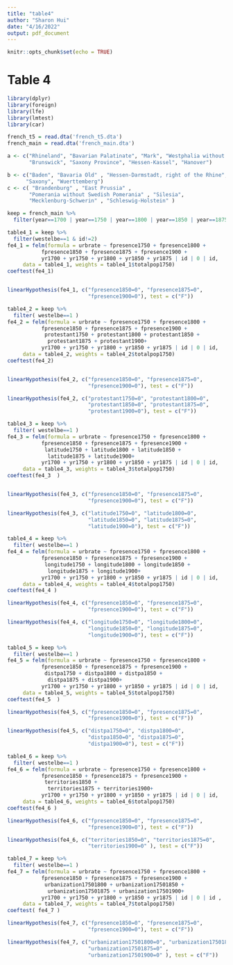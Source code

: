 ```yaml
---
title: "table4"
author: "Sharon Hui"
date: "4/16/2022"
output: pdf_document
---
```


```r
knitr::opts_chunk$set(echo = TRUE)
```

# Table 4


```r
library(dplyr)
library(foreign)
library(lfe)
library(lmtest)
library(car)

french_t5 = read.dta('french_t5.dta')
french_main = read.dta('french_main.dta')

a <- c("Rhineland", "Bavarian Palatinate", "Mark", "Westphalia without Mark",
       "Brunswick", "Saxony Province", "Hessen-Kassel", "Hanover")

b <- c("Baden", "Bavaria Old" , "Hessen-Darmstadt, right of the Rhine", 
      "Saxony", "Wuerttemberg")
c <- c( "Brandenburg" , "East Prussia" , 
       "Pomerania without Swedish Pomerania" , "Silesia",  
       "Mecklenburg-Schwerin" , "Schleswig-Holstein" )

keep = french_main %>%
  filter(year==1700 | year==1750 | year==1800 | year==1850 | year==1875 | year==1900 )

```


```r
table4_1 = keep %>% 
  filter(westelbe==1 & id!=2)
fe4_1 = felm(formula = urbrate ~ fpresence1750 + fpresence1800 + 
           fpresence1850 + fpresence1875 + fpresence1900 + 
           yr1700 + yr1750 + yr1800 + yr1850 + yr1875 | id | 0 | id, 
     data = table4_1, weights = table4_1$totalpop1750)
coeftest(fe4_1)


linearHypothesis(fe4_1, c("fpresence1850=0", "fpresence1875=0", 
                          "fpresence1900=0"), test = c("F"))
```



```r
table4_2 = keep %>% 
  filter( westelbe==1 )
fe4_2 = felm(formula = urbrate ~ fpresence1750 + fpresence1800 + 
           fpresence1850 + fpresence1875 + fpresence1900 + 
            protestant1750 + protestant1800 + protestant1850 + 
             protestant1875 + protestant1900+
           yr1700 + yr1750 + yr1800 + yr1850 + yr1875 | id | 0 | id, 
     data = table4_2, weights = table4_2$totalpop1750)
coeftest(fe4_2)


linearHypothesis(fe4_2, c("fpresence1850=0", "fpresence1875=0", 
                          "fpresence1900=0"), test = c("F"))

linearHypothesis(fe4_2, c("protestant1750=0", "protestant1800=0", 
                          "protestant1850=0", "protestant1875=0",
                          "protestant1900=0"), test = c("F"))
```




```r
table4_3 = keep %>% 
  filter( westelbe==1 )
fe4_3 = felm(formula = urbrate ~ fpresence1750 + fpresence1800 + 
           fpresence1850 + fpresence1875 + fpresence1900 + 
            latitude1750 + latitude1800 + latitude1850 + 
             latitude1875 + latitude1900+
           yr1700 + yr1750 + yr1800 + yr1850 + yr1875 | id | 0 | id, 
     data = table4_3, weights = table4_3$totalpop1750)
coeftest(fe4_3  )


linearHypothesis(fe4_3, c("fpresence1850=0", "fpresence1875=0", 
                          "fpresence1900=0"), test = c("F"))

linearHypothesis(fe4_3, c("latitude1750=0", "latitude1800=0", 
                          "latitude1850=0", "latitude1875=0",
                          "latitude1900=0"), test = c("F"))
```





```r
table4_4 = keep %>% 
  filter( westelbe==1 )
fe4_4 = felm(formula = urbrate ~ fpresence1750 + fpresence1800 + 
           fpresence1850 + fpresence1875 + fpresence1900 + 
            longitude1750 + longitude1800 + longitude1850 + 
             longitude1875 + longitude1900+
           yr1700 + yr1750 + yr1800 + yr1850 + yr1875 | id | 0 | id, 
     data = table4_4, weights = table4_4$totalpop1750)
coeftest(fe4_4 )

linearHypothesis(fe4_4, c("fpresence1850=0", "fpresence1875=0", 
                          "fpresence1900=0"), test = c("F"))

linearHypothesis(fe4_4, c("longitude1750=0", "longitude1800=0", 
                          "longitude1850=0", "longitude1875=0",
                          "longitude1900=0"), test = c("F"))
```





```r
table4_5 = keep %>% 
  filter( westelbe==1 )
fe4_5 = felm(formula = urbrate ~ fpresence1750 + fpresence1800 + 
           fpresence1850 + fpresence1875 + fpresence1900 + 
            distpa1750 + distpa1800 + distpa1850 + 
             distpa1875 + distpa1900+
           yr1700 + yr1750 + yr1800 + yr1850 + yr1875 | id | 0 | id, 
     data = table4_5, weights = table4_5$totalpop1750)
coeftest(fe4_5  )

linearHypothesis(fe4_5, c("fpresence1850=0", "fpresence1875=0", 
                          "fpresence1900=0"), test = c("F"))

linearHypothesis(fe4_5, c("distpa1750=0", "distpa1800=0", 
                          "distpa1850=0", "distpa1875=0",
                          "distpa1900=0"), test = c("F"))
```





```r
table4_6 = keep %>% 
  filter( westelbe==1 )
fe4_6 = felm(formula = urbrate ~ fpresence1750 + fpresence1800 + 
           fpresence1850 + fpresence1875 + fpresence1900 + 
            territories1850 + 
             territories1875 + territories1900+
           yr1700 + yr1750 + yr1800 + yr1850 + yr1875 | id | 0 | id, 
     data = table4_6, weights = table4_6$totalpop1750)
coeftest(fe4_6 )

linearHypothesis(fe4_6, c("fpresence1850=0", "fpresence1875=0", 
                          "fpresence1900=0"), test = c("F"))

linearHypothesis(fe4_6, c("territories1850=0", "territories1875=0", 
                          "territories1900=0" ), test = c("F"))
```







```r
table4_7 = keep %>% 
  filter( westelbe==1 )
fe4_7 = felm(formula = urbrate ~ fpresence1750 + fpresence1800 + 
           fpresence1850 + fpresence1875 + fpresence1900 + 
            urbanization17501800 + urbanization17501850 + 
             urbanization17501875 + urbanization17501900+
           yr1700 + yr1750 + yr1800 + yr1850 + yr1875 | id | 0 | id , 
     data = table4_7, weights = table4_7$totalpop1750)
coeftest( fe4_7 )

linearHypothesis(fe4_7, c("fpresence1850=0", "fpresence1875=0", 
                          "fpresence1900=0"), test = c("F"))

linearHypothesis(fe4_7, c("urbanization17501800=0", "urbanization17501850=0", 
                          "urbanization17501875=0" , 
                          "urbanization17501900=0" ), test = c("F"))
```


```r

```


